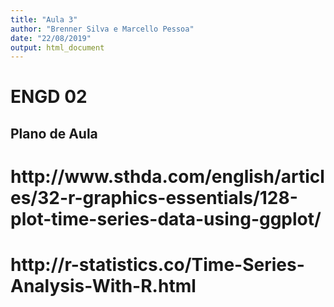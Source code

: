 ```yaml
---
title: "Aula 3"
author: "Brenner Silva e Marcello Pessoa"
date: "22/08/2019"
output: html_document
---
```


<style>
pre code, pre, code {
  white-space: pre !important;
  overflow-x: scroll !important;
  word-break: keep-all !important;
  word-wrap: initial !important;
}
</style>


# ENGD 02
## Plano de Aula

# http://www.sthda.com/english/articles/32-r-graphics-essentials/128-plot-time-series-data-using-ggplot/

# http://r-statistics.co/Time-Series-Analysis-With-R.html